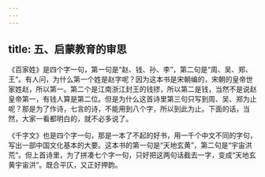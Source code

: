 ```yaml
---
---
---
```

title: 五、启蒙教育的审思
---




《百家姓》是四个字一句，第一句是“赵、钱、孙、李”，第二句是“周、吴、郑、王”。有人问，为什么第一个姓是赵字呢？因为这本书是宋朝编的，宋朝的皇帝世家姓赵，所以第一。第二个是江南浙江封王的钱镠，所以第二是钱，当然不是说赵皇帝第一，有钱人算是第二位。但是为什么这首诗里第三句只写到周、吴、郑为止呢？那是为了作诗，七言的诗，不能用到八个字，所以到此为止。下面的话，当然，大家一看都明白的，就不必多说了。

《千字文》也是四个字一句，那是一本了不起的好书，用一千个中文不同的字句，写出一部中国文化基本的大要。这本书的第一句是“天地玄黄”，第二句是“宇宙洪荒”。但上首诗里，为了拼凑七个字一句，只好把这两句话截去一字，变成“天地玄黄宇宙洪”。既合平仄，又正好押韵。